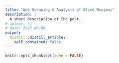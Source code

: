 ```yaml
---
title: "Web Scraping & Analysis of Blind Reviews"
description: |
  A short description of the post.
# author: []
# date: 2023-06-06
output:
  distill::distill_article:
    self_contained: false
---
```



```r
knitr::opts_chunk$set(echo = FALSE)
```



